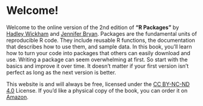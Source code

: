 # Welcome! {.unnumbered}

Welcome to the online version of the 2nd edition of **"R Packages"** by [Hadley Wickham](http://hadley.nz) and [Jennifer Bryan](http://jennybryan.org/).
Packages are the fundamental units of reproducible R code.
They include reusable R functions, the documentation that describes how to use them, and sample data.
In this book, you'll learn how to turn your code into packages that others can easily download and use.
Writing a package can seem overwhelming at first.
So start with the basics and improve it over time.
It doesn't matter if your first version isn't perfect as long as the next version is better.

This website is and will always be free, licensed under the [CC BY-NC-ND 4.0](https://creativecommons.org/licenses/by-nc-nd/4.0/) License.
If you'd like a physical copy of the book, you can order it on [Amazon](https://www.amazon.com//dp/109813494X?tag=hadlwick-20).
